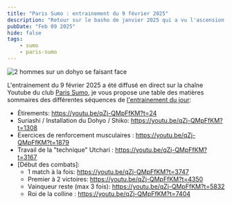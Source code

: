 ```yaml
---
title: "Paris Sumo : entrainement du 9 février 2025"
description: "Retour sur le basho de janvier 2025 qui a vu l'ascension au rang de Yokozuna de Hōshōryū"
pubDate: "Feb 09 2025"
hide: false
tags:
    - sumo
    - paris-sumo
---
```


![2 hommes sur un dohyo se faisant face](../../assets/images/paris-sumo-6-feb-25.png)

L'entrainement du 9 février 2025 a été diffusé en direct
sur la chaîne Youtube du club [Paris Sumo](https://www.youtube.com/@sumoparis1),
je vous propose une table des matières sommaires des différentes séquences
de [l'entrainement du jour](https://www.youtube.com/watch?v=qZj-QMpFfKM):

- Étirements: https://youtu.be/qZj-QMpFfKM?t=24
- Suriashi / Installation du Dohyo / Shiko: https://youtu.be/qZj-QMpFfKM?t=1308
- Exercices de renforcement musculaires : https://youtu.be/qZj-QMpFfKM?t=1879
- Travail de la "technique" Utchari : https://youtu.be/qZj-QMpFfKM?t=3167
- [Début des combats]:
    - 1 match à la fois: https://youtu.be/qZj-QMpFfKM?t=3747
    - Premier à 2 victoires: https://youtu.be/qZj-QMpFfKM?t=4350
    - Vainqueur reste (max 3 fois): https://youtu.be/qZj-QMpFfKM?t=5832
    - Roi de la colline : https://youtu.be/qZj-QMpFfKM?t=7404